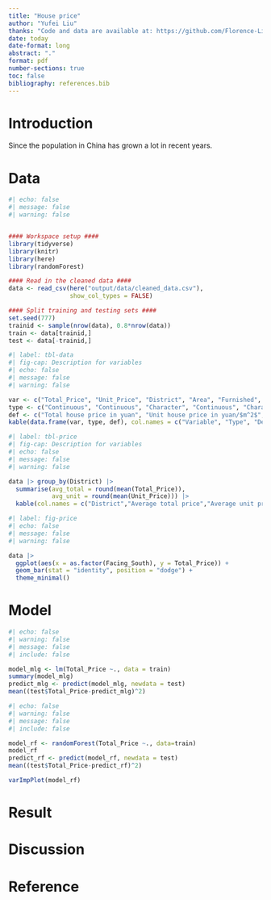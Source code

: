 ```yaml
---
title: "House price"
author: "Yufei Liu"
thanks: "Code and data are available at: https://github.com/Florence-Liu/house-price"
date: today
date-format: long
abstract: "."
format: pdf
number-sections: true
toc: false
bibliography: references.bib
---
```



# Introduction

Since the population in China has grown a lot in recent years.

# Data


```r
#| echo: false
#| message: false
#| warning: false


#### Workspace setup ####
library(tidyverse)
library(knitr)
library(here)
library(randomForest)

#### Read in the cleaned data ####
data <- read_csv(here("output/data/cleaned_data.csv"), 
                 show_col_types = FALSE)

#### Split training and testing sets ####
set.seed(777)
trainid <- sample(nrow(data), 0.8*nrow(data))
train <- data[trainid,]
test <- data[-trainid,]
```


```r
#| label: tbl-data
#| fig-cap: Description for variables
#| echo: false
#| message: false
#| warning: false

var <- c("Total_Price", "Unit_Price", "District", "Area", "Furnished", "Bedroom", "Living_Room", "Total_Floors", "Detailed_Floor", "Facing_South")
type <- c("Continuous", "Continuous", "Character", "Continuous", "Character", "Continuous", "Continuous", "Continuous", "Continuous", "Dummy")
def <- c("Total house price in yuan", "Unit house price in yuan/$m^2$", "District where the house is located", "Floor area of the house in $m^2$ ", "Decoration status of the house", "Number of bedrooms", "Number of living/dining rooms", "Total height in floor of the building", "Floor level of the house", "Whether the house is facing south")
kable(data.frame(var, type, def), col.names = c("Variable", "Type", "Definition"))
```


```r
#| label: tbl-price
#| fig-cap: Description for variables
#| echo: false
#| message: false
#| warning: false

data |> group_by(District) |>
  summarise(avg_total = round(mean(Total_Price)), 
            avg_unit = round(mean(Unit_Price))) |>
  kable(col.names = c("District","Average total price","Average unit price"))
```


```r
#| label: fig-price
#| echo: false
#| message: false
#| warning: false

data |>
  ggplot(aes(x = as.factor(Facing_South), y = Total_Price)) +
  geom_bar(stat = "identity", position = "dodge") +
  theme_minimal()
```



# Model

```r
#| echo: false
#| warning: false
#| message: false
#| include: false

model_mlg <- lm(Total_Price ~., data = train)
summary(model_mlg)
predict_mlg <- predict(model_mlg, newdata = test)
mean((test$Total_Price-predict_mlg)^2)
```

```r
#| echo: false
#| warning: false
#| message: false
#| include: false

model_rf <- randomForest(Total_Price ~., data=train)
model_rf
predict_rf <- predict(model_rf, newdata = test)
mean((test$Total_Price-predict_rf)^2)

varImpPlot(model_rf)
```

# Result


# Discussion


\newpage
# Reference